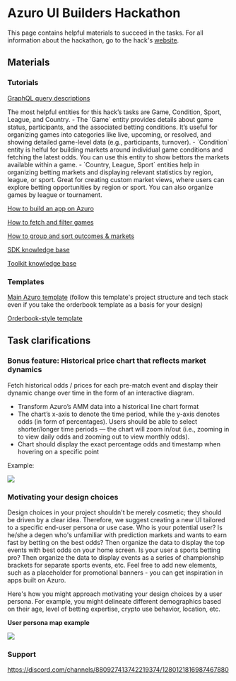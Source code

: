 
# Azuro UI Builders Hackathon 

This page contains helpful materials to succeed in the tasks. For all information about the hackathon, go to the hack's [website](https://hub.azuro.org/azuro-ui-builders-hackathon).

## Materials

### Tutorials

[GraphQL query descriptions](https://gem.azuro.org/subgraph/queries/sports/sporthub)

<Callout type="info">
The most helpful entities for this hack’s tasks are Game, Condition, Sport, League, and Country.
- The `Game` entity provides details about game status, participants, and the associated betting conditions. It’s useful for organizing games into categories like live, upcoming, or resolved, and showing detailed game-level data (e.g., participants, turnover). 
- `Condition` entity is helful for building markets around individual game conditions and fetching the latest odds. You can use this entity to show bettors the markets available within a game.
- `Country, League, Sport` entities help in organizing betting markets and displaying relevant statistics by region, league, or sport. Great for creating custom market views, where users can explore betting opportunities by region or sport. You can also organize games by league or tournament.
</Callout>

[How to build an app on Azuro](https://gem.azuro.org/hub/apps/guides/tutorial)

[How to fetch and filter games](https://gem.azuro.org/hub/apps/guides/advanced/prematch/get-games)

[How to group and sort outcomes & markets](https://gem.azuro.org/hub/apps/guides/advanced/prematch/markets-and-outcomes)

[SDK knowledge base](https://gem.azuro.org/hub/apps/sdk/overview)

[Toolkit knowledge base](https://gem.azuro.org/hub/apps/toolkit/overview)

### Templates

[Main Azuro template](https://github.com/Azuro-protocol/example-app) (follow this template's project structure and tech stack even if you take the orderbook template as a basis for your design)

[Orderbook-style template](https://github.com/Azuro-protocol/example-orderbook-app)

## Task clarifications

### Bonus feature: Historical price chart that reflects market dynamics

Fetch historical odds / prices for each pre-match event and display their dynamic change over time in the form of an interactive diagram.

- Transform Azuro’s AMM data into a historical line chart format
- The chart’s x-axis to denote the time period, while the y-axis denotes odds (in form of percentages). Users should be able to select shorter/longer time periods — the chart will zoom in/out (i.e., zooming in to view daily odds and zooming out to view monthly odds).
- Chart should display the exact percentage odds and timestamp when hovering on a specific point

Example:

<Image
  src="/images/community/historical.png"
  width={2000}
  height={700}
/>

### Motivating your design choices

Design choices in your project shouldn't be merely cosmetic; they should be driven by a clear idea. Therefore, we suggest creating a new UI tailored to a specific end-user persona or use case. 
Who is your potential user? Is he/she a degen who's unfamiliar with prediction markets and wants to earn fast by betting on the best odds? Then organize the data to display the top events with best odds on your home screen. Is your user a sports betting pro? Then organize the data to display events as a series of championship brackets for separate sports events, etc.‍ Feel free to add new elements, such as a placeholder for promotional banners - you can get inspiration in apps built on Azuro.

Here's how you might approach motivating your design choices by a user persona. For example, you might delineate different demographics based on their age, level of betting expertise, crypto use behavior, location, etc.

**User persona map example**

<Image
  src="/images/community/user_persona.jpg"
  width={2000}
  height={700}
/>

### Support

https://discord.com/channels/880927413742219374/1280121816987467880